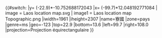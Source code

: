 {{#switch:{{{1}}}
|y= ({{{2}}}-22.9)*-10.752688172043
|x= ({{{3}}}-99.7)*12.048192771084
| image  = Laos location map.svg
| image1 = Laos location map Topographic.png
|iwidth=1961
|iheight=2307
|name=寮國
|zone=pays
|genre=ms
|geo=-123
|top=22.9
|bottom=13.6
|left=99.7
|right=108.0
|projection=Projection équirectangulaire
}}<noinclude>{{Location map/Info|Laos}}
{{Documentation}}

</noinclude>